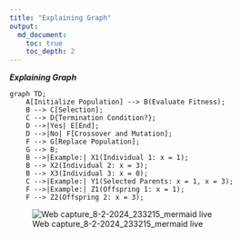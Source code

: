 ---
title: "Explaining Graph"
output: 
  md_document:
    toc: true
    toc_depth: 2
---

***Explaining Graph***

``` mermaid
graph TD;
    A[Initialize Population] --> B(Evaluate Fitness);
    B --> C[Selection];
    C --> D{Termination Condition?};
    D -->|Yes| E[End];
    D -->|No| F[Crossover and Mutation];
    F --> G[Replace Population];
    G --> B;
    B -->|Example:| X1(Individual 1: x = 1);
    B --> X2(Individual 2: x = 3);
    B --> X3(Individual 3: x = 0);
    C -->|Example:| Y1(Selected Parents: x = 1, x = 3);
    F -->|Example:| Z1(Offspring 1: x = 1);
    F --> Z2(Offspring 2: x = 3);
```
![Web capture_8-2-2024_233215_mermaid live](https://github.com/danymukesha/genetic.algo.optimizeR/assets/45208254/a9dc80bc-a464-4151-b9ff-9630310cdf9f)

